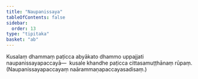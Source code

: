 ```yaml
---
title: "Naupanissaya"
tableOfContents: false
sidebar:
  order: 13
type: "tipitaka"
basket: "ab"
---
```



<DynamicBreadcrumb />

<Division number="39">

<Paragraph number="223">
Kusalaṃ dhammaṃ paṭicca abyākato dhammo uppajjati naupanissayapaccayā—  kusale khandhe paṭicca cittasamuṭṭhānaṃ rūpaṃ. (Naupanissayapaccayaṃ naārammaṇapaccayasadisaṃ.)
</Paragraph>
</Division>